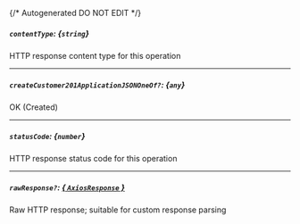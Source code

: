 {/* Autogenerated DO NOT EDIT  */}
##### `contentType`: *{`string`}*
HTTP response content type for this operation

---
##### `createCustomer201ApplicationJSONOneOf?`: *{`any`}*
OK (Created)

---
##### `statusCode`: *{`number`}*
HTTP response status code for this operation

---
##### `rawResponse?`: [*{ `AxiosResponse` }*](https://axios-http.com/docs/res_schema)
Raw HTTP response; suitable for custom response parsing

